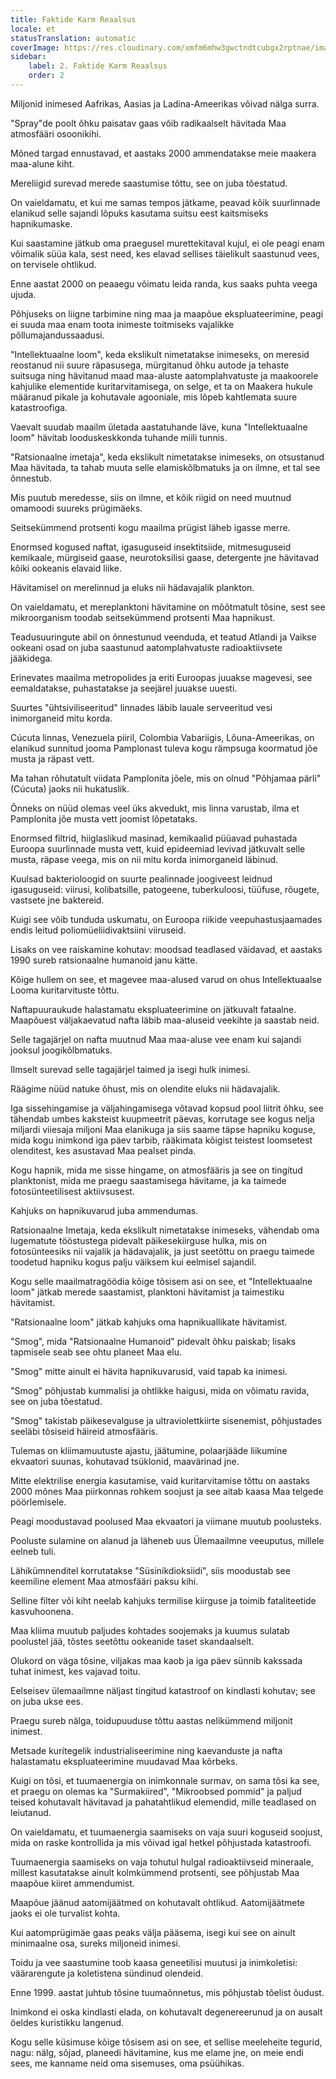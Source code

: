 ```yaml
---
title: Faktide Karm Reaalsus
locale: et
statusTranslation: automatic
coverImage: https://res.cloudinary.com/xmfm6mhw3gwctndtcubgx2rptnae/image/upload/v1741354419/small_cover_la_gran_rebelion_28716e29d2.webp
sidebar:
    label: 2. Faktide Karm Reaalsus
    order: 2
---
```

Miljonid inimesed Aafrikas, Aasias ja Ladina-Ameerikas võivad nälga surra.

"Spray"de poolt õhku paisatav gaas võib radikaalselt hävitada Maa atmosfääri osoonikihi.

Mõned targad ennustavad, et aastaks 2000 ammendatakse meie maakera maa-alune kiht.

Mereliigid surevad merede saastumise tõttu, see on juba tõestatud.

On vaieldamatu, et kui me samas tempos jätkame, peavad kõik suurlinnade elanikud selle sajandi lõpuks kasutama suitsu eest kaitsmiseks hapnikumaske.

Kui saastamine jätkub oma praegusel murettekitaval kujul, ei ole peagi enam võimalik süüa kala, sest need, kes elavad sellises täielikult saastunud vees, on tervisele ohtlikud.

Enne aastat 2000 on peaaegu võimatu leida randa, kus saaks puhta veega ujuda.

Põhjuseks on liigne tarbimine ning maa ja maapõue ekspluateerimine, peagi ei suuda maa enam toota inimeste toitmiseks vajalikke põllumajandussaadusi.

"Intellektuaalne loom", keda ekslikult nimetatakse inimeseks, on meresid reostanud nii suure räpasusega, mürgitanud õhku autode ja tehaste suitsuga ning hävitanud maad maa-aluste aatomplahvatuste ja maakoorele kahjulike elementide kuritarvitamisega, on selge, et ta on Maakera hukule määranud pikale ja kohutavale agooniale, mis lõpeb kahtlemata suure katastroofiga.

Vaevalt suudab maailm ületada aastatuhande läve, kuna "Intellektuaalne loom" hävitab looduskeskkonda tuhande miili tunnis.

"Ratsionaalne imetaja", keda ekslikult nimetatakse inimeseks, on otsustanud Maa hävitada, ta tahab muuta selle elamiskõlbmatuks ja on ilmne, et tal see õnnestub.

Mis puutub meredesse, siis on ilmne, et kõik riigid on need muutnud omamoodi suureks prügimäeks.

Seitsekümmend protsenti kogu maailma prügist läheb igasse merre.

Enormsed kogused naftat, igasuguseid insektitsiide, mitmesuguseid kemikaale, mürgiseid gaase, neurotoksilisi gaase, detergente jne hävitavad kõiki ookeanis elavaid liike.

Hävitamisel on merelinnud ja eluks nii hädavajalik plankton.

On vaieldamatu, et mereplanktoni hävitamine on mõõtmatult tõsine, sest see mikroorganism toodab seitsekümmend protsenti Maa hapnikust.

Teadusuuringute abil on õnnestunud veenduda, et teatud Atlandi ja Vaikse ookeani osad on juba saastunud aatomplahvatuste radioaktiivsete jääkidega.

Erinevates maailma metropolides ja eriti Euroopas juuakse magevesi, see eemaldatakse, puhastatakse ja seejärel juuakse uuesti.

Suurtes "ühtsiviliseeritud" linnades läbib lauale serveeritud vesi inimorganeid mitu korda.

Cúcuta linnas, Venezuela piiril, Colombia Vabariigis, Lõuna-Ameerikas, on elanikud sunnitud jooma Pamplonast tuleva kogu rämpsuga koormatud jõe musta ja räpast vett.

Ma tahan rõhutatult viidata Pamplonita jõele, mis on olnud "Põhjamaa pärli" (Cúcuta) jaoks nii hukatuslik.

Õnneks on nüüd olemas veel üks akvedukt, mis linna varustab, ilma et Pamplonita jõe musta vett joomist lõpetataks.

Enormsed filtrid, hiiglaslikud masinad, kemikaalid püüavad puhastada Euroopa suurlinnade musta vett, kuid epideemiad levivad jätkuvalt selle musta, räpase veega, mis on nii mitu korda inimorganeid läbinud.

Kuulsad bakterioloogid on suurte pealinnade joogiveest leidnud igasuguseid: viirusi, kolibatsille, patogeene, tuberkuloosi, tüüfuse, rõugete, vastsete jne baktereid.

Kuigi see võib tunduda uskumatu, on Euroopa riikide veepuhastusjaamades endis leitud poliomüeliidivaktsiini viiruseid.

Lisaks on vee raiskamine kohutav: moodsad teadlased väidavad, et aastaks 1990 sureb ratsionaalne humanoid janu kätte.

Kõige hullem on see, et magevee maa-alused varud on ohus Intellektuaalse Looma kuritarvituste tõttu.

Naftapuuraukude halastamatu ekspluateerimine on jätkuvalt fataalne. Maapõuest väljakaevatud nafta läbib maa-aluseid veekihte ja saastab neid.

Selle tagajärjel on nafta muutnud Maa maa-aluse vee enam kui sajandi jooksul joogikõlbmatuks.

Ilmselt surevad selle tagajärjel taimed ja isegi hulk inimesi.

Räägime nüüd natuke õhust, mis on olendite eluks nii hädavajalik.

Iga sissehingamise ja väljahingamisega võtavad kopsud pool liitrit õhku, see tähendab umbes kaksteist kuupmeetrit päevas, korrutage see kogus nelja miljardi viiesaja miljoni Maa elanikuga ja siis saame täpse hapniku koguse, mida kogu inimkond iga päev tarbib, rääkimata kõigist teistest loomsetest olenditest, kes asustavad Maa pealset pinda.

Kogu hapnik, mida me sisse hingame, on atmosfääris ja see on tingitud planktonist, mida me praegu saastamisega hävitame, ja ka taimede fotosünteetilisest aktiivsusest.

Kahjuks on hapnikuvarud juba ammendumas.

Ratsionaalne Imetaja, keda ekslikult nimetatakse inimeseks, vähendab oma lugematute tööstustega pidevalt päikesekiirguse hulka, mis on fotosünteesiks nii vajalik ja hädavajalik, ja just seetõttu on praegu taimede toodetud hapniku kogus palju väiksem kui eelmisel sajandil.

Kogu selle maailmatragöödia kõige tõsisem asi on see, et "Intellektuaalne loom" jätkab merede saastamist, planktoni hävitamist ja taimestiku hävitamist.

"Ratsionaalne loom" jätkab kahjuks oma hapnikuallikate hävitamist.

"Smog", mida "Ratsionaalne Humanoid" pidevalt õhku paiskab; lisaks tapmisele seab see ohtu planeet Maa elu.

"Smog" mitte ainult ei hävita hapnikuvarusid, vaid tapab ka inimesi.

"Smog" põhjustab kummalisi ja ohtlikke haigusi, mida on võimatu ravida, see on juba tõestatud.

"Smog" takistab päikesevalguse ja ultraviolettkiirte sisenemist, põhjustades seeläbi tõsiseid häireid atmosfääris.

Tulemas on kliimamuutuste ajastu, jäätumine, polaarjääde liikumine ekvaatori suunas, kohutavad tsüklonid, maavärinad jne.

Mitte elektrilise energia kasutamise, vaid kuritarvitamise tõttu on aastaks 2000 mõnes Maa piirkonnas rohkem soojust ja see aitab kaasa Maa telgede pöörlemisele.

Peagi moodustavad poolused Maa ekvaatori ja viimane muutub poolusteks.

Pooluste sulamine on alanud ja läheneb uus Ülemaailmne veeuputus, millele eelneb tuli.

Lähikümnenditel korrutatakse "Süsinikdioksiidi", siis moodustab see keemiline element Maa atmosfääri paksu kihi.

Selline filter või kiht neelab kahjuks termilise kiirguse ja toimib fataliteetide kasvuhoonena.

Maa kliima muutub paljudes kohtades soojemaks ja kuumus sulatab poolustel jää, tõstes seetõttu ookeanide taset skandaalselt.

Olukord on väga tõsine, viljakas maa kaob ja iga päev sünnib kakssada tuhat inimest, kes vajavad toitu.

Eelseisev ülemaailmne näljast tingitud katastroof on kindlasti kohutav; see on juba ukse ees.

Praegu sureb nälga, toidupuuduse tõttu aastas nelikümmend miljonit inimest.

Metsade kuritegelik industrialiseerimine ning kaevanduste ja nafta halastamatu ekspluateerimine muudavad Maa kõrbeks.

Kuigi on tõsi, et tuumaenergia on inimkonnale surmav, on sama tõsi ka see, et praegu on olemas ka "Surmakiired", "Mikroobsed pommid" ja paljud teised kohutavalt hävitavad ja pahatahtlikud elemendid, mille teadlased on leiutanud.

On vaieldamatu, et tuumaenergia saamiseks on vaja suuri koguseid soojust, mida on raske kontrollida ja mis võivad igal hetkel põhjustada katastroofi.

Tuumaenergia saamiseks on vaja tohutul hulgal radioaktiivseid mineraale, millest kasutatakse ainult kolmkümmend protsenti, see põhjustab Maa maapõue kiiret ammendumist.

Maapõue jäänud aatomijäätmed on kohutavalt ohtlikud. Aatomijäätmete jaoks ei ole turvalist kohta.

Kui aatomprügimäe gaas peaks välja pääsema, isegi kui see on ainult minimaalne osa, sureks miljoneid inimesi.

Toidu ja vee saastumine toob kaasa geneetilisi muutusi ja inimkoletisi: väärarengute ja koletistena sündinud olendeid.

Enne 1999. aastat juhtub tõsine tuumaõnnetus, mis põhjustab tõelist õudust.

Inimkond ei oska kindlasti elada, on kohutavalt degenereerunud ja on ausalt öeldes kuristikku langenud.

Kogu selle küsimuse kõige tõsisem asi on see, et sellise meeleheite tegurid, nagu: nälg, sõjad, planeedi hävitamine, kus me elame jne, on meie endi sees, me kanname neid oma sisemuses, oma psüühikas.

